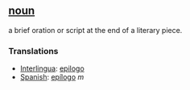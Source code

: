 == [[noun]] ==
a brief oration or script at the end of a literary piece.

=== Translations ===
*[[Interlingua]]: [[epilogo]]
*[[Spanish]]: [[epílogo]] ''m''